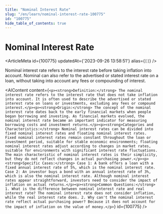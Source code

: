 ```yaml
---
title: "Nominal Interest Rate"
slug: "/en/learn/nominal-interest-rate-100775"
id: "100775"
hide_table_of_contents: true
---
```



# Nominal Interest Rate

<ArticleMeta id={100775} updatedAt={'2023-09-26 13:58:51'} alias={`[]`} />
<div className='border-solid border-b border-t-0 my-4 border-[var(--ifm-color-gray-300)]' />

Nominal interest rate refers to the interest rate before taking inflation into account. Nominal can also refer to the advertised or stated interest rate on a loan, without taking into account any fees or compounding of interest.

<AIContent content={`<p><strong>Definition:</strong> The nominal interest rate refers to the interest rate that does not take inflation into account. It is often used to describe the advertised or stated interest rate on loans or investments, excluding any fees or compound interest.</p><p><strong>Origin:</strong> The concept of the nominal interest rate dates back to the early financial markets when people began borrowing and investing. As financial markets evolved, the nominal interest rate became an important indicator for measuring borrowing costs and investment returns.</p><p><strong>Categories and Characteristics:</strong> Nominal interest rates can be divided into fixed nominal interest rates and floating nominal interest rates. Fixed nominal interest rates remain constant throughout the loan or investment period, suitable for stable economic environments; floating nominal interest rates adjust according to changes in market rates, suitable for environments with significant interest rate fluctuations. The main characteristic of nominal interest rates is their simplicity, but they do not reflect changes in actual purchasing power.</p><p><strong>Specific Cases:</strong> Case 1: A bank offers a loan with a fixed annual interest rate of 5%, which is the nominal interest rate. Case 2: An investor buys a bond with an annual interest rate of 3%, which is also the nominal interest rate. Although nominal interest rates appear straightforward, investors need to consider the impact of inflation on actual returns.</p><p><strong>Common Questions:</strong> 1. What is the difference between nominal interest rate and real interest rate? The nominal interest rate does not consider inflation, while the real interest rate does. 2. Why can't the nominal interest rate reflect actual purchasing power? Because it does not account for the impact of inflation on the value of money.</p>`} id={100775} />
